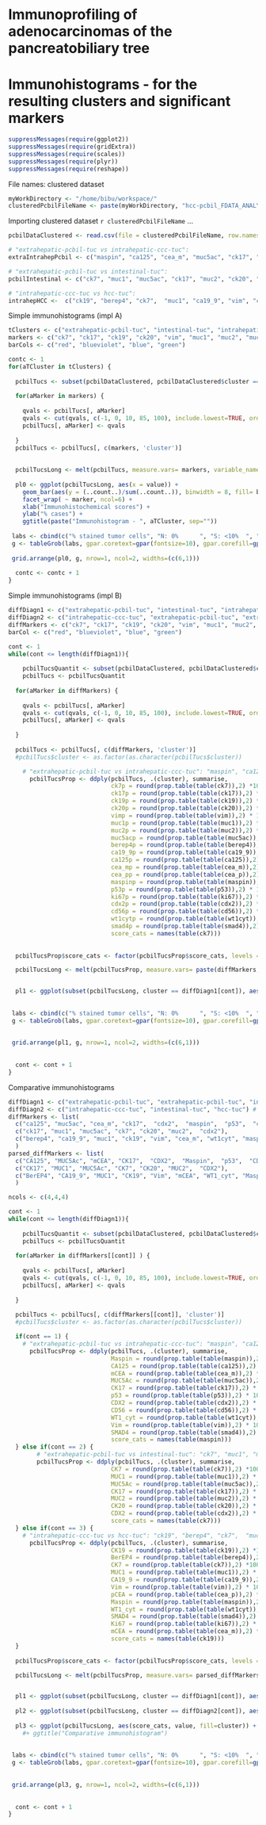 Immunoprofiling of adenocarcinomas of the pancreatobiliary tree
===============================================================
Immunohistograms - for the resulting clusters and significant markers
=====================================================================

```r
suppressMessages(require(ggplot2))
suppressMessages(require(gridExtra))
suppressMessages(require(scales))
suppressMessages(require(plyr))
suppressMessages(require(reshape))

```

File names: clustered dataset
```r
myWorkDirectory <- "/home/bibu/workspace/"
clusteredPcbilFileName <- paste(myWorkDirectory, "hcc-pcbil_FDATA_ANALYSIS/r/output/clusteredPcbilD.csv", sep="")
```

Importing clustered dataset `r clusteredPcbilFileName` ...
```r
pcbilDataClustered <- read.csv(file = clusteredPcbilFileName, row.names = 30, colClasses= c(rep("numeric",27), rep("factor",2), "character"), na.strings = "?",quote="\"" )
```

```r
# "extrahepatic-pcbil-tuc vs intrahepatic-ccc-tuc":
extraIntrahepPcbil <- c("maspin", "ca125", "cea_m", "muc5ac", "ck17", "p53", "cdx2", "cd56", "wt1cyt", "vim", "smad4")

# "extrahepatic-pcbil-tuc vs intestinal-tuc":
pcbilIntestinal <- c("ck7", "muc1", "muc5ac", "ck17", "muc2", "ck20", "cdx2")

# "intrahepatic-ccc-tuc vs hcc-tuc":
intrahepHCC <-  c("ck19", "berep4", "ck7",  "muc1", "ca19_9", "vim", "cea_p", "maspin", "wt1cyt", "smad4", "ki67", "cea_m")
```

Simple immunohistograms (impl A)
```r
tClusters <- c("extrahepatic-pcbil-tuc", "intestinal-tuc", "intrahepatic-ccc-tuc", "hcc-tuc") # 
markers <- c("ck7", "ck17", "ck19", "ck20", "vim", "muc1", "muc2", "muc5ac", "berep4", "ca19_9", "ca125", "cea_m", "cea_p", "maspin", "p53", "ki67", "cdx2", "cd56", "wt1cyt", "smad4")
barCols <- c("red", "blueviolet", "blue", "green")

contc <- 1
for(aTCluster in tClusters) {
  
  pcbilTucs <- subset(pcbilDataClustered, pcbilDataClustered$cluster == aTCluster)
  
  for(aMarker in markers) {
    
    qvals <- pcbilTucs[, aMarker]    
    qvals <- cut(qvals, c(-1, 0, 10, 85, 100), include.lowest=TRUE, ordered_result=TRUE, labels = c('N', 'S', 'P', 'D'))
    pcbilTucs[, aMarker] <- qvals
    
  }   
  pcbilTucs <- pcbilTucs[, c(markers, 'cluster')]  
  
  
  pcbilTucsLong <- melt(pcbilTucs, measure.vars= markers, variable_name="marker")
  
  pl0 <- ggplot(pcbilTucsLong, aes(x = value)) + 
    geom_bar(aes(y = (..count..)/sum(..count..)), binwidth = 8, fill= barCols[contc]) +
    facet_wrap( ~ marker, ncol=6) +
    xlab("Immunohistochemical scores") +
    ylab("% cases") +
    ggtitle(paste("Immunohistogram - ", aTCluster, sep=""))
      
 labs <- cbind(c("% stained tumor cells", "N: 0%      ", "S: <10%  ", " P: 10-85%", "D: > 85% "))
 g <- tableGrob(labs, gpar.coretext=gpar(fontsize=10), gpar.corefill=gpar(col="white")) # core.just="left" 
    
 grid.arrange(pl0, g, nrow=1, ncol=2, widths=(c(6,1)))
  
  contc <- contc + 1
}
```

Simple immunohistograms (impl B)
```r
diffDiagn1 <- c("extrahepatic-pcbil-tuc", "intestinal-tuc", "intrahepatic-ccc-tuc", "hcc-tuc") # 
diffDiagn2 <- c("intrahepatic-ccc-tuc", "extrahepatic-pcbil-tuc", "extrahepatic-pcbil-tuc", "intrahepatic-ccc-tuc") # 
diffMarkers <- c("ck7", "ck17", "ck19", "ck20", "vim", "muc1", "muc2", "muc5ac", "berep4", "ca19_9", "ca125", "cea_m", "cea_p", "maspin", "p53", "ki67", "cdx2", "cd56", "wt1cyt", "smad4")
barCol <- c("red", "blueviolet", "blue", "green")

cont <- 1
while(cont <= length(diffDiagn1)){
    
    pcbilTucsQuantit <- subset(pcbilDataClustered, pcbilDataClustered$cluster == diffDiagn1[cont] | pcbilDataClustered$cluster == diffDiagn2[cont])
    pcbilTucs <- pcbilTucsQuantit
  
  for(aMarker in diffMarkers) {
    
    qvals <- pcbilTucs[, aMarker]    
    qvals <- cut(qvals, c(-1, 0, 10, 85, 100), include.lowest=TRUE, ordered_result=TRUE, labels = c('N', 'S', 'P', 'D'))
    pcbilTucs[, aMarker] <- qvals
    
  }
   
  pcbilTucs <- pcbilTucs[, c(diffMarkers, 'cluster')]  
  #pcbilTucs$cluster <- as.factor(as.character(pcbilTucs$cluster))

    # "extrahepatic-pcbil-tuc vs intrahepatic-ccc-tuc": "maspin", "ca125", "cea_m", "muc5ac", "ck17", "p53", "cdx2", "cd56", "wt1cyt", "vim", "smad4"
      pcbilTucsProp <- ddply(pcbilTucs, .(cluster), summarise,
                             ck7p = round(prop.table(table(ck7)),2) *100,
                             ck17p = round(prop.table(table(ck17)),2) * 100,
                             ck19p = round(prop.table(table(ck19)),2) *100,
                             ck20p = round(prop.table(table(ck20)),2) * 100,
                             vimp = round(prop.table(table(vim)),2) * 100,
                             muc1p = round(prop.table(table(muc1)),2) * 100,                    
                             muc2p = round(prop.table(table(muc2)),2) * 100,
                             muc5acp = round(prop.table(table(muc5ac)),2) * 100,
                             berep4p = round(prop.table(table(berep4)),2) *100,
                             ca19_9p = round(prop.table(table(ca19_9)),2) * 100,
                             ca125p = round(prop.table(table(ca125)),2) * 100,
                             cea_mp = round(prop.table(table(cea_m)),2) * 100,
                             cea_pp = round(prop.table(table(cea_p)),2) * 100,                                                          
                             maspinp = round(prop.table(table(maspin)),2) *100,
                             p53p = round(prop.table(table(p53)),2) * 100,
                             ki67p = round(prop.table(table(ki67)),2) * 100,                             
                             cdx2p = round(prop.table(table(cdx2)),2) * 100,                             
                             cd56p = round(prop.table(table(cd56)),2) * 100,
                             wt1cytp = round(prop.table(table(wt1cyt)),2) * 100,                             
                             smad4p = round(prop.table(table(smad4)),2) * 100,
                             score_cats = names(table(ck7)))
     
    
  pcbilTucsProp$score_cats <- factor(pcbilTucsProp$score_cats, levels = c('N', 'S', 'P', 'D'))

  pcbilTucsLong <- melt(pcbilTucsProp, measure.vars= paste(diffMarkers, "p", sep="") , variable_name="marker")


  pl1 <- ggplot(subset(pcbilTucsLong, cluster == diffDiagn1[cont]), aes(score_cats, value)) + geom_bar(stat="identity", position="identity", fill= barCol[cont]) + facet_wrap( ~ marker, ncol=6) + xlab("Immunohistochemical scores") + ylab("% cases") + ggtitle(paste("Immunohistogram - ",diffDiagn1[cont], sep=""))
     
 
 labs <- cbind(c("% stained tumor cells", "N: 0%      ", "S: <10%  ", " P: 10-85%", "D: > 85% "))
 g <- tableGrob(labs, gpar.coretext=gpar(fontsize=10), gpar.corefill=gpar(col="white")) # core.just="left" 
    
    
 grid.arrange(pl1, g, nrow=1, ncol=2, widths=(c(6,1)))
        
        
  cont <- cont + 1
}

```

Comparative immunohistograms
```r
diffDiagn1 <- c("extrahepatic-pcbil-tuc", "extrahepatic-pcbil-tuc", "intrahepatic-ccc-tuc") # 
diffDiagn2 <- c("intrahepatic-ccc-tuc", "intestinal-tuc", "hcc-tuc") # 
diffMarkers <- list(
  c("ca125", "muc5ac", "cea_m", "ck17",  "cdx2",  "maspin",  "p53",  "cd56", "vim","wt1cyt",  "smad4"),
  c("ck17", "muc1", "muc5ac", "ck7", "ck20", "muc2",  "cdx2"),
  c("berep4", "ca19_9", "muc1", "ck19", "vim", "cea_m", "wt1cyt", "maspin", "ck7",     "smad4", "ki67", "cea_p")
  )
parsed_diffMarkers <- list(
  c("CA125", "MUC5Ac", "mCEA", "CK17",  "CDX2",  "Maspin",  "p53",  "CD56", "Vim","WT1_cyt",  "SMAD4"),
  c("CK17", "MUC1", "MUC5Ac", "CK7", "CK20", "MUC2",  "CDX2"),
  c("BerEP4", "CA19_9", "MUC1", "CK19", "Vim", "mCEA", "WT1_cyt", "Maspin", "CK7",     "SMAD4", "Ki67", "pCEA")
  )

ncols <- c(4,4,4)

cont <- 1
while(cont <= length(diffDiagn1)){
    
    pcbilTucsQuantit <- subset(pcbilDataClustered, pcbilDataClustered$cluster == diffDiagn1[cont] | pcbilDataClustered$cluster == diffDiagn2[cont])
    pcbilTucs <- pcbilTucsQuantit
  
  for(aMarker in diffMarkers[[cont]] ) {
    
    qvals <- pcbilTucs[, aMarker]    
    qvals <- cut(qvals, c(-1, 0, 10, 85, 100), include.lowest=TRUE, ordered_result=TRUE, labels = c('N', 'S', 'P', 'D'))
    pcbilTucs[, aMarker] <- qvals
    
  }
   
  pcbilTucs <- pcbilTucs[, c(diffMarkers[[cont]], 'cluster')]  
  #pcbilTucs$cluster <- as.factor(as.character(pcbilTucs$cluster))

  if(cont == 1) {
    # "extrahepatic-pcbil-tuc vs intrahepatic-ccc-tuc": "maspin", "ca125", "cea_m", "muc5ac", "ck17", "p53", "cdx2", "cd56", "wt1cyt", "vim", "smad4"
      pcbilTucsProp <- ddply(pcbilTucs, .(cluster), summarise,
                             Maspin = round(prop.table(table(maspin)),2) *100,
                             CA125 = round(prop.table(table(ca125)),2) * 100,
                             mCEA = round(prop.table(table(cea_m)),2) * 100,
                             MUC5Ac = round(prop.table(table(muc5ac)),2) * 100,
                             CK17 = round(prop.table(table(ck17)),2) * 100,
                             p53 = round(prop.table(table(p53)),2) * 100,
                             CDX2 = round(prop.table(table(cdx2)),2) * 100,
                             CD56 = round(prop.table(table(cd56)),2) * 100,
                             WT1_cyt = round(prop.table(table(wt1cyt)),2) * 100,
                             Vim = round(prop.table(table(vim)),2) * 100,
                             SMAD4 = round(prop.table(table(smad4)),2) * 100,
                             score_cats = names(table(maspin)))
  } else if(cont == 2) {
        # "extrahepatic-pcbil-tuc vs intestinal-tuc": "ck7", "muc1", "muc5ac", "ck17", "muc2", "ck20", "cdx2"
        pcbilTucsProp <- ddply(pcbilTucs, .(cluster), summarise,
                             CK7 = round(prop.table(table(ck7)),2) *100,
                             MUC1 = round(prop.table(table(muc1)),2) * 100,                    
                             MUC5Ac = round(prop.table(table(muc5ac)),2) * 100,
                             CK17 = round(prop.table(table(ck17)),2) * 100,
                             MUC2 = round(prop.table(table(muc2)),2) * 100,
                             CK20 = round(prop.table(table(ck20)),2) * 100,
                             CDX2 = round(prop.table(table(cdx2)),2) * 100,
                             score_cats = names(table(ck7)))    
  } else if(cont == 3) {
    # "intrahepatic-ccc-tuc vs hcc-tuc": "ck19", "berep4", "ck7",  "muc1", "ca19_9", "vim", "cea_p", "maspin", "wt1cyt", "smad4", "ki67", "cea_m"
      pcbilTucsProp <- ddply(pcbilTucs, .(cluster), summarise,
                             CK19 = round(prop.table(table(ck19)),2) *100,
                             BerEP4 = round(prop.table(table(berep4)),2) *100,
                             CK7 = round(prop.table(table(ck7)),2) *100,
                             MUC1 = round(prop.table(table(muc1)),2) * 100,
                             CA19_9 = round(prop.table(table(ca19_9)),2) * 100,
                             Vim = round(prop.table(table(vim)),2) * 100,
                             pCEA = round(prop.table(table(cea_p)),2) * 100,                             
                             Maspin = round(prop.table(table(maspin)),2) *100,
                             WT1_cyt = round(prop.table(table(wt1cyt)),2) * 100,
                             SMAD4 = round(prop.table(table(smad4)),2) * 100,
                             Ki67 = round(prop.table(table(ki67)),2) * 100,
                             mCEA = round(prop.table(table(cea_m)),2) * 100,                             
                             score_cats = names(table(ck19)))    
  }    
    
  pcbilTucsProp$score_cats <- factor(pcbilTucsProp$score_cats, levels = c('N', 'S', 'P', 'D'))

  pcbilTucsLong <- melt(pcbilTucsProp, measure.vars= parsed_diffMarkers[[cont]], variable_name="marker")


  pl1 <- ggplot(subset(pcbilTucsLong, cluster == diffDiagn1[cont]), aes(score_cats, value)) + geom_bar(stat="identity", position="identity", alpha = 0.5) + facet_wrap( ~ marker, ncol=ncols[cont]) + xlab("Immunoreactivity") + ylab("% cases") + ggtitle(paste("Immunohistogram - ",diffDiagn1[cont], sep=""))
    
  pl2 <- ggplot(subset(pcbilTucsLong, cluster == diffDiagn2[cont]), aes(score_cats, value)) + geom_bar(stat="identity", position="identity", alpha = 0.5) + facet_wrap( ~ marker, ncol=ncols[cont]) + xlab("Immunoreactivity") + ylab("% cases") + ggtitle(paste("Immunohistogram - ",diffDiagn2[cont], sep="")) 
    
  pl3 <- ggplot(pcbilTucsLong, aes(score_cats, value, fill=cluster)) + geom_bar(stat="identity", position="identity", alpha = 0.5) + facet_wrap( ~ marker, ncol=ncols[cont]) + xlab("Immunoreactivity") + ylab("% cases") 
    #+ ggtitle("Comparative immunohistogram")
 
 
 labs <- cbind(c("% stained tumor cells", "N: 0%      ", "S: <10%  ", " P: 10-85%", "D: > 85% "))
 g <- tableGrob(labs, gpar.coretext=gpar(fontsize=10), gpar.corefill=gpar(col="white")) # core.just="left" 
    
    
 grid.arrange(pl3, g, nrow=1, ncol=2, widths=(c(6,1)))
        
        
  cont <- cont + 1
}

```